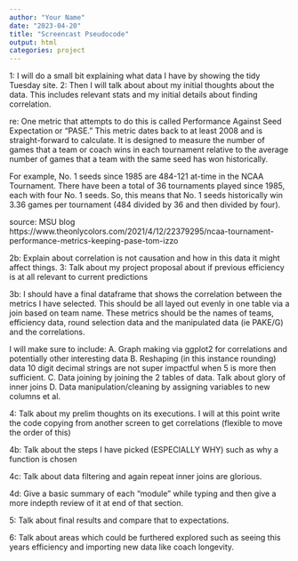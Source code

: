 ```yaml
---
author: "Your Name"
date: "2023-04-20"
title: "Screencast Pseudocode"
output: html
categories: project
---
```


1: I will do a small bit explaining what data I have by showing the tidy Tuesday site.
2: Then I will talk about about my initial thoughts about the data. This includes relevant stats and my initial details about finding correlation.

re: One metric that attempts to do this is called Performance Against Seed Expectation or “PASE.” This metric dates back to at least 2008 and is straight-forward to calculate. It is designed to measure the number of games that a team or coach wins in each tournament relative to the average number of games that a team with the same seed has won historically.

For example, No. 1 seeds since 1985 are 484-121 at-time in the NCAA Tournament. There have been a total of 36 tournaments played since 1985, each with four No. 1 seeds. So, this means that No. 1 seeds historically win 3.36 games per tournament (484 divided by 36 and then divided by four).

source: MSU blog https://www.theonlycolors.com/2021/4/12/22379295/ncaa-tournament-performance-metrics-keeping-pase-tom-izzo

2b: Explain about correlation is not causation and how in this data it might affect things. 
3: Talk about my project proposal about if previous efficiency is at all relevant to current predictions

3b: I should have a final dataframe that shows the correlation between the metrics I have selected. This should be all layed out evenly in one table via a join based on team name. These metrics should be the names of teams, efficiency data, round selection data and the manipulated data (ie PAKE/G) and the correlations. 

I will make sure to include: 
A. Graph making via ggplot2 for correlations and potentially other interesting data
B. Reshaping (in this instance rounding) data  10 digit decimal strings are not super impactful when 5 is more then sufficient.
C. Data joining by joining the 2 tables of data. Talk about glory of inner joins
D. Data manipulation/cleaning by assigning variables to new columns et al.


4: Talk about my prelim thoughts on its executions. I will at this point write the code copying from another screen to get correlations (flexible to move the order of this)

4b: Talk about the steps I have picked (ESPECIALLY WHY) such as why a function is chosen

4c: Talk about data filtering and again repeat inner joins are glorious.

4d: Give a basic summary of each "module" while typing and then give a more indepth review of it at end of that section. 

5: Talk about final results and compare that to expectations.

6: Talk about areas which could be furthered explored such as seeing this years efficiency and importing new data like coach longevity. 


